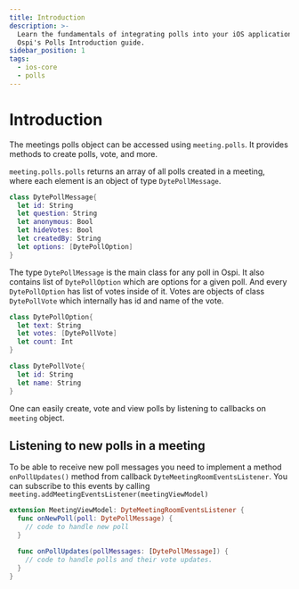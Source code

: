 ```yaml
---
title: Introduction
description: >-
  Learn the fundamentals of integrating polls into your iOS application with
  Ospi's Polls Introduction guide.
sidebar_position: 1
tags:
  - ios-core
  - polls
---
```


# Introduction

The meetings polls object can be accessed using `meeting.polls`. It provides
methods to create polls, vote, and more.

`meeting.polls.polls` returns an array of all polls created in a meeting, where
each element is an object of type `DytePollMessage`.

```swift
class DytePollMessage{
  let id: String
  let question: String
  let anonymous: Bool
  let hideVotes: Bool
  let createdBy: String
  let options: [DytePollOption]
}
```

The type `DytePollMessage` is the main class for any poll in Ospi. It also
contains list of `DytePollOption` which are options for a given poll. And every
`DytePollOption` has list of votes inside of it. Votes are objects of class
`DytePollVote` which internally has id and name of the vote.

```swift
class DytePollOption{
  let text: String
  let votes: [DytePollVote]
  let count: Int
}

class DytePollVote{
  let id: String
  let name: String
}
```

One can easily create, vote and view polls by listening to callbacks on
`meeting` object.

## Listening to new polls in a meeting

To be able to receive new poll messages you need to implement a method
`onPollUpdates()` method from callback `DyteMeetingRoomEventsListener`. You can
subscribe to this events by calling
`meeting.addMeetingEventsListener(meetingViewModel)`

```swift
extension MeetingViewModel: DyteMeetingRoomEventsListener {
  func onNewPoll(poll: DytePollMessage) {
    // code to handle new poll
  }

  func onPollUpdates(pollMessages: [DytePollMessage]) {
    // code to handle polls and their vote updates.
  }
}
```
